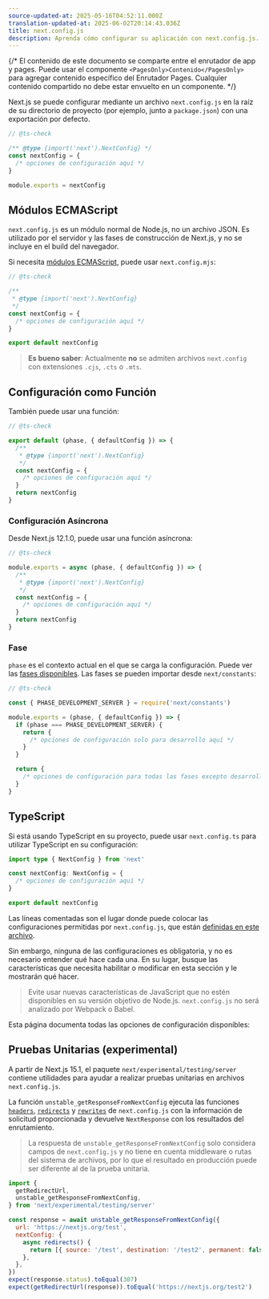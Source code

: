 ```yaml
---
source-updated-at: 2025-05-16T04:52:11.000Z
translation-updated-at: 2025-06-02T20:14:43.036Z
title: next.config.js
description: Aprenda cómo configurar su aplicación con next.config.js.
---
```


{/* El contenido de este documento se comparte entre el enrutador de app y pages. Puede usar el componente `<PagesOnly>Contenido</PagesOnly>` para agregar contenido específico del Enrutador Pages. Cualquier contenido compartido no debe estar envuelto en un componente. */}

Next.js se puede configurar mediante un archivo `next.config.js` en la raíz de su directorio de proyecto (por ejemplo, junto a `package.json`) con una exportación por defecto.

```js filename="next.config.js"
// @ts-check

/** @type {import('next').NextConfig} */
const nextConfig = {
  /* opciones de configuración aquí */
}

module.exports = nextConfig
```

## Módulos ECMAScript

`next.config.js` es un módulo normal de Node.js, no un archivo JSON. Es utilizado por el servidor y las fases de construcción de Next.js, y no se incluye en el build del navegador.

Si necesita [módulos ECMAScript](https://nodejs.org/api/esm.html), puede usar `next.config.mjs`:

```js filename="next.config.mjs"
// @ts-check

/**
 * @type {import('next').NextConfig}
 */
const nextConfig = {
  /* opciones de configuración aquí */
}

export default nextConfig
```

> **Es bueno saber**: Actualmente **no** se admiten archivos `next.config` con extensiones `.cjs`, `.cts` o `.mts`.

## Configuración como Función

También puede usar una función:

```js filename="next.config.mjs"
// @ts-check

export default (phase, { defaultConfig }) => {
  /**
   * @type {import('next').NextConfig}
   */
  const nextConfig = {
    /* opciones de configuración aquí */
  }
  return nextConfig
}
```

### Configuración Asíncrona

Desde Next.js 12.1.0, puede usar una función asíncrona:

```js filename="next.config.js"
// @ts-check

module.exports = async (phase, { defaultConfig }) => {
  /**
   * @type {import('next').NextConfig}
   */
  const nextConfig = {
    /* opciones de configuración aquí */
  }
  return nextConfig
}
```

### Fase

`phase` es el contexto actual en el que se carga la configuración. Puede ver las [fases disponibles](https://github.com/vercel/next.js/blob/5e6b008b561caf2710ab7be63320a3d549474a5b/packages/next/shared/lib/constants.ts#L19-L23). Las fases se pueden importar desde `next/constants`:

```js filename="next.config.js"
// @ts-check

const { PHASE_DEVELOPMENT_SERVER } = require('next/constants')

module.exports = (phase, { defaultConfig }) => {
  if (phase === PHASE_DEVELOPMENT_SERVER) {
    return {
      /* opciones de configuración solo para desarrollo aquí */
    }
  }

  return {
    /* opciones de configuración para todas las fases excepto desarrollo aquí */
  }
}
```

## TypeScript

Si está usando TypeScript en su proyecto, puede usar `next.config.ts` para utilizar TypeScript en su configuración:

```ts filename="next.config.ts"
import type { NextConfig } from 'next'

const nextConfig: NextConfig = {
  /* opciones de configuración aquí */
}

export default nextConfig
```

Las líneas comentadas son el lugar donde puede colocar las configuraciones permitidas por `next.config.js`, que están [definidas en este archivo](https://github.com/vercel/next.js/blob/canary/packages/next/src/server/config-shared.ts).

Sin embargo, ninguna de las configuraciones es obligatoria, y no es necesario entender qué hace cada una. En su lugar, busque las características que necesita habilitar o modificar en esta sección y le mostrarán qué hacer.

> Evite usar nuevas características de JavaScript que no estén disponibles en su versión objetivo de Node.js. `next.config.js` no será analizado por Webpack o Babel.

Esta página documenta todas las opciones de configuración disponibles:

## Pruebas Unitarias (experimental)

A partir de Next.js 15.1, el paquete `next/experimental/testing/server` contiene utilidades para ayudar a realizar pruebas unitarias en archivos `next.config.js`.

La función `unstable_getResponseFromNextConfig` ejecuta las funciones [`headers`](/docs/app/api-reference/config/next-config-js/headers), [`redirects`](/docs/app/api-reference/config/next-config-js/redirects) y [`rewrites`](/docs/app/api-reference/config/next-config-js/rewrites) de `next.config.js` con la información de solicitud proporcionada y devuelve `NextResponse` con los resultados del enrutamiento.

> La respuesta de `unstable_getResponseFromNextConfig` solo considera campos de `next.config.js` y no tiene en cuenta middleware o rutas del sistema de archivos, por lo que el resultado en producción puede ser diferente al de la prueba unitaria.

```js
import {
  getRedirectUrl,
  unstable_getResponseFromNextConfig,
} from 'next/experimental/testing/server'

const response = await unstable_getResponseFromNextConfig({
  url: 'https://nextjs.org/test',
  nextConfig: {
    async redirects() {
      return [{ source: '/test', destination: '/test2', permanent: false }]
    },
  },
})
expect(response.status).toEqual(307)
expect(getRedirectUrl(response)).toEqual('https://nextjs.org/test2')
```